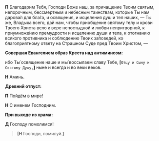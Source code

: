 **П** Благодарим Тебя, Господи Боже наш, за причащение Твоим святым, непорочным, бессмертным и небесным таинствам, которые Ты нам дарова́л для бла́га, и освящения, и исцеления душ и тел наших, — Ты же, Владыка всего, дай нам, чтобы приобщение святому телу и крови Твоего Христа вело к вере непостыдной и любви непритворной, к приумноже́нию премудрости и исцелению души и тела, к отогнанию всякого противника и соблюдению Твоих за́поведей, ко благоприятному ответу на Страшном Суде пред Твоим Христом, —

**Совершая Евангелием образ Креста над антиминсом:**

ибо Ты́ освящение наше и мы́ воссылаем славу Тебе, **[**`Отцу и Сыну и Святому Духу,`**]** ныне и всегда и во веки веков.

**Н** Аминь.

**Древний отпуст:**

**П** Пойдём в мире!

**Н** С именем Господним.

**При выходе из храма:**

**Д** Господу помолимся!

>**[Н** Господи, помилуй.**]**
